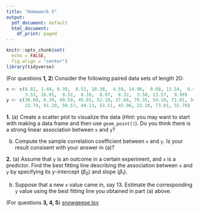 ```yaml
---
title: "Homework 5"
output:
  pdf_document: default
  html_document:
    df_print: paged
---
```


```r
knitr::opts_chunk$set(
  echo = FALSE,
  fig.align = "center")
library(tidyverse)
```

\bigskip

(For questions **1, 2**) Consider the following paired data sets of length $20$:

```r
x <- c(6.82, 1.44, 9.39,  8.51, 10.38,  4.59, 14.96,  9.68, 13.54,  6.42, 11.03,  
       3.53, 16.91,  9.52,  8.16,  8.97,  8.32,  3.58, 13.57,  9.99)
y <- c(36.69, 6.39, 49.59, 45.65, 52.18, 27.66, 79.35, 54.10, 71.01, 34.60, 61.17, 
       22.79, 91.20, 50.57, 44.11, 53.51, 45.96, 22.20, 73.01, 55.70)
```

**1.** (a) Create a scatter plot to visualize the data (_Hint_: you may want to start with making a data frame and then use `geom_point()`). Do you think there is a strong linear association between `x` and `y`? 

(b) Compute the sample correlation coefficient between `x` and `y`. Is your result consisent with your answer in (a)?

\bigskip

**2.** (a) Assume that `y` is an outcome in a certain experiment, and `x` is a predictor. Find the best fitting
line describing the association between `x` and `y` by specifying its $y$-intercept ($\beta_0$) and slope ($\beta_1$).

(b) Suppose that a new `x` value came in, say 13. Estimate the corresponding `y` value using the best fitting
line you obtained in part (a) above.

(For questions **3, 4, 5**) [snowgeese.tsv](https://junglee0713.netlify.com/Drexel_lectures/snowgeese.tsv)
